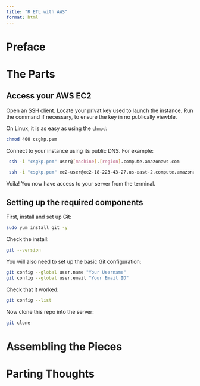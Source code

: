 ```yaml
---
title: "R ETL with AWS"
format: html
---
```


# Preface


# The Parts

## Access your AWS EC2
 
Open an SSH client. Locate your privat key used to launch the instance. Run the command if necessary, to ensure the key in no publically viewble.

On Linux, it is as easy as using the `chmod`:
```bash
chmod 400 csgkp.pem
```

Connect to your instance using its public DNS. For example:

```bash
 ssh -i "csgkp.pem" user@[machine].[region].compute.amazonaws.com
```

```bash
 ssh -i "csgkp.pem" ec2-user@ec2-18-223-43-27.us-east-2.compute.amazonaws.com
```

Voila! You now have access to your server from the terminal.

## Setting up the required components

First, install and set up Git:

```bash
sudo yum install git -y
```

Check the install:

```bash
git --version
```

You will also need to set up the basic Git configuration:

```bash
git config --global user.name "Your Username"
git config --global user.email "Your Email ID"
```

Check that it worked:

```bash
git config --list
```

Now clone this repo into the server:

```bash
git clone 
```


# Assembling the Pieces


# Parting Thoughts

